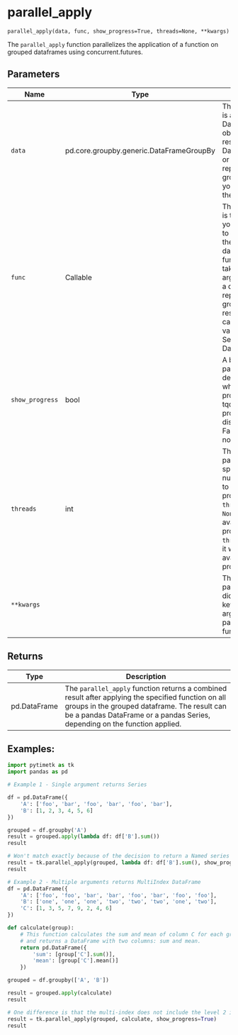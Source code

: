 # parallel_apply { #pytimetk.parallel_apply }

`parallel_apply(data, func, show_progress=True, threads=None, **kwargs)`

The `parallel_apply` function parallelizes the application of a function on grouped dataframes using
concurrent.futures.

## Parameters

| Name            | Type                                     | Description                                                                                                                                                                                                                                                                                | Default    |
|-----------------|------------------------------------------|--------------------------------------------------------------------------------------------------------------------------------------------------------------------------------------------------------------------------------------------------------------------------------------------|------------|
| `data`          | pd.core.groupby.generic.DataFrameGroupBy | The `data` parameter is a Pandas DataFrameGroupBy object, which is the result of grouping a DataFrame by one or more columns. It represents the grouped data that you want to apply the function to.                                                                                       | _required_ |
| `func`          | Callable                                 | The `func` parameter is the function that you want to apply to each group in the grouped dataframe. This function should take a single argument, which is a dataframe representing a group, and return a result. The result can be a scalar value, a pandas Series, or a pandas DataFrame. | _required_ |
| `show_progress` | bool                                     | A boolean parameter that determines whether to display progress using tqdm. If set to True, progress will be displayed. If set to False, progress will not be displayed.                                                                                                                   | `True`     |
| `threads`       | int                                      | The `threads` parameter specifies the number of threads to use for parallel processing. If `threads` is set to `None`, it will use all available processors. If `threads` is set to `-1`, it will use all available processors as well.                                                    | `None`     |
| `**kwargs`      |                                          | The `**kwargs` parameter is a dictionary of keyword arguments that are passed to the `func` function.                                                                                                                                                                                      | `{}`       |

## Returns

| Type         | Description                                                                                                                                                                                                                       |
|--------------|-----------------------------------------------------------------------------------------------------------------------------------------------------------------------------------------------------------------------------------|
| pd.DataFrame | The `parallel_apply` function returns a combined result after applying the specified function on all groups in the grouped dataframe. The result can be a pandas DataFrame or a pandas Series, depending on the function applied. |

## Examples:

``` python
import pytimetk as tk
import pandas as pd

# Example 1 - Single argument returns Series

df = pd.DataFrame({
    'A': ['foo', 'bar', 'foo', 'bar', 'foo', 'bar'],
    'B': [1, 2, 3, 4, 5, 6]
})

grouped = df.groupby('A')
result = grouped.apply(lambda df: df['B'].sum())
result

# Won't match exactly because of the decision to return a Named series instead of an unnamed series with named index
result = tk.parallel_apply(grouped, lambda df: df['B'].sum(), show_progress=True)
result
```

``` python
# Example 2 - Multiple arguments returns MultiIndex DataFrame
df = pd.DataFrame({
    'A': ['foo', 'foo', 'bar', 'bar', 'foo', 'bar', 'foo', 'foo'],
    'B': ['one', 'one', 'one', 'two', 'two', 'two', 'one', 'two'],
    'C': [1, 3, 5, 7, 9, 2, 4, 6]
})

def calculate(group):
    # This function calculates the sum and mean of column C for each group
    # and returns a DataFrame with two columns: sum and mean.
    return pd.DataFrame({
        'sum': [group['C'].sum()],
        'mean': [group['C'].mean()]
    })

grouped = df.groupby(['A', 'B'])

result = grouped.apply(calculate)
result

# One difference is that the multi-index does not include the level 2 index containing 0's.
result = tk.parallel_apply(grouped, calculate, show_progress=True)
result

```
